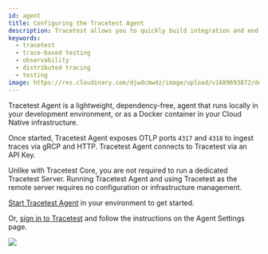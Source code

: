 ```yaml
---
id: agent
title: Configuring the Tracetest Agent
description: Tracetest allows you to quickly build integration and end-to-end tests, powered by your OpenTelemetry traces.
keywords:
  - tracetest
  - trace-based testing
  - observability
  - distributed tracing
  - testing
image: https://res.cloudinary.com/djwdcmwdz/image/upload/v1689693872/docs/Blog_Thumbnail_28_ugy2yy.png
---
```


Tracetest Agent is a lightweight, dependency-free, agent that runs locally in your development environment, or as a Docker container in your Cloud Native infrastructure.

Once started, Tracetest Agent exposes OTLP ports `4317` and `4318` to ingest traces via gRCP and HTTP. Tracetest Agent connects to Tracetest via an API Key. 

Unlike with Tracetest Core, you are not required to run a dedicated Tracetest Server. Running Tracetest Agent and using Tracetest as the remote server requires no configuration or infrastructure management.

[Start Tracetest Agent](../getting-started/installation.mdx) in your environment to get started.

Or, [sign in to Tracetest](https://app.tracetest.io/) and follow the instructions on the Agent Settings page.

![](https://res.cloudinary.com/djwdcmwdz/image/upload/v1696941536/docs/app.tracetest.io_organizations_ttorg_e66318ba6544b856_environments_ttenv_0e807879e2e38d28_settings_j4zt1b.png)

